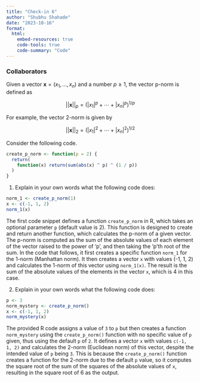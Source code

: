 ```yaml
---
title: "Check-in 6"
author: "Shubhu Shahade"
date: "2023-10-16"
format: 
  html:
    embed-resources: true
    code-tools: true
    code-summary: "Code"
---
```


### Collaborators

Given a vector $\mathbf{x}=(x_1,\ldots, x_n)$ and a number $p\geq 1$, the vector p-norm is defined as

$$||\mathbf{x}||_p=(|x_1|^p+\cdots+|x_n|^p)^{1/p}$$

For example, the vector 2-norm is given by

$$||\mathbf{x}||_2=(|x_1|^2+\cdots+|x_n|^2)^{1/2}$$

Consider the following code.

```r
create_p_norm <- function(p = 2) {
  return(
    function(x) return(sum(abs(x) ^ p) ^ (1 / p))
  )
}
```

1. Explain in your own words what the following code does:

```r
norm_1 <- create_p_norm(1)
x <- c(-1, 1, 2)
norm_1(x)
```
The first code snippet defines a function `create_p_norm` in R, which takes an optional parameter `p` (default value is 2). This function is designed to create and return another function, which calculates the p-norm of a given vector. The p-norm is computed as the sum of the absolute values of each element of the vector raised to the power of 'p', and then taking the 'p'th root of the sum. 
In the code that follows, it first creates a specific function `norm_1` for the 1-norm (Manhattan norm). It then creates a vector `x` with values (-1, 1, 2) and calculates the 1-norm of this vector using `norm_1(x)`. The result is the sum of the absolute values of the elements in the vector `x`, which is 4 in this case.

2. Explain in your own words what the following code does:

```r
p <- 3
norm_mystery <- create_p_norm()
x <- c(-1, 1, 2)
norm_mystery(x)
```
The provided R code assigns a value of `3` to `p` but then creates a function `norm_mystery` using the `create_p_norm()` function with no specific value of `p` given, thus using the default `p` of `2`. It defines a vector `x` with values `c(-1, 1, 2)` and calculates the 2-norm (Euclidean norm) of this vector, despite the intended value of `p` being `3`. This is because the `create_p_norm()` function creates a function for the 2-norm due to the default `p` value, so it computes the square root of the sum of the squares of the absolute values of `x`, resulting in the square root of 6 as the output.